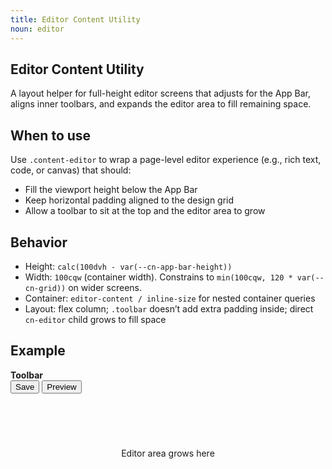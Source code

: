 ```yaml
---
title: Editor Content Utility
noun: editor
---
```


<article class="column-l surface elevation-1">
  <h1>Editor Content Utility</h1>
  <p>
    A layout helper for full-height editor screens that adjusts for the App Bar,
    aligns inner toolbars, and expands the editor area to fill remaining space.
  </p>
</article>

<div class="content-columns">
  <article class="surface elevation-2">
    <h2>When to use</h2>
    <p>
      Use <code>.content-editor</code> to wrap a page-level editor experience (e.g., rich text,
      code, or canvas) that should:
    </p>
    <ul>
      <li>Fill the viewport height below the App Bar</li>
      <li>Keep horizontal padding aligned to the design grid</li>
      <li>Allow a toolbar to sit at the top and the editor area to grow</li>
    </ul>
  </article>
  
  <article class="surface elevation-2">
    <h2>Behavior</h2>
    <ul>
      <li>
        Height: <code>calc(100dvh - var(--cn-app-bar-height))</code>
      </li>
      <li>
        Width: <code>100cqw</code> (container width). Constrains to
        <code>min(100cqw, 120 * var(--cn-grid))</code> on wider screens.
      </li>
      <li>
        Container: <code>editor-content / inline-size</code> for nested container queries
      </li>
      <li>
        Layout: flex column; <code>.toolbar</code> doesn’t add extra padding inside; direct
        <code>cn-editor</code> child grows to fill space
      </li>
    </ul>
  </article>
</div>

<article class="surface elevation-3">
  <h2>Example</h2>
  <div class="content-editor surface elevation-1" style="height:auto">
    <div class="toolbar">
      <strong>Toolbar</strong>
      <div class="flex" style="gap:var(--cn-gap)">
        <button class="primary">Save</button>
        <button>Preview</button>
      </div>
    </div>
    <section style="flex:1; min-height:12rem; border:1px dashed var(--color-border); border-radius:var(--cn-border-radius-medium); display:grid; place-items:center;">
      Editor area grows here
    </section>
  </div>
</article>
